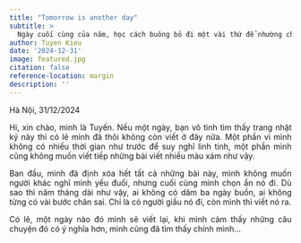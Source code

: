 ```yaml
---
title: "Tomorrow is another day"
subtitle: >
  Ngày cuối cùng của năm, học cách buông bỏ đi một vài thứ để nhường chỗ cho những điều mới. Chúng ta, suy cho cùng cũng chỉ có 24h một ngày, rất nhiều chuyện chỉ có thể bỏ ngỏ cho ngày sau... 
author: Tuyen Kieu
date: '2024-12-31'
image: featured.jpg
citation: false
reference-location: margin
description: ''
---
```


<p style="text-align:justify">Hà Nội, 31/12/2024</p>

<p style="text-align:justify">Hi, xin chào, mình là Tuyến. Nếu một ngày, bạn vô tình tìm thấy trang nhật ký này thì có lẽ mình đã thôi không còn viết ở đây nữa. Một phần vì mình không có nhiều thời gian như trước để suy nghĩ linh tinh, một phần mình cũng không muốn viết tiếp những bài viết nhiều màu xám như vậy.</p>

<p style="text-align:justify">Ban đầu, mình đã định xóa hết tất cả những bài này, mình không muốn người khác nghĩ mình yếu đuối, nhưng cuối cùng mình chọn ẩn nó đi. Dù sao thì năm tháng dài như vậy, ai không có dăm ba ngày buồn, ai không từng có vài bước chân sai. Chỉ là có người giấu nó đi, còn mình thì viết nó ra.</p>

<p style="text-align:justify">Có lẽ, một ngày nào đó mình sẽ viết lại, khi mình cảm thấy những câu chuyện đó có ý nghĩa hơn, mình cũng đã tìm thấy chính mình...</p>
